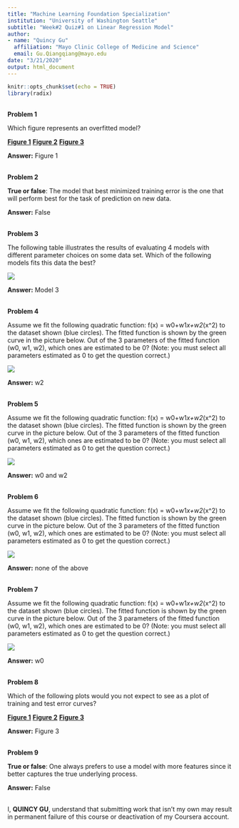 ```yaml
---
title: "Machine Learning Foundation Specialization"
institution: "University of Washington Seattle"
subtitle: "Week#2 Quiz#1 on Linear Regression Model"
author: 
- name: "Quincy Gu"
  affiliation: "Mayo Clinic College of Medicine and Science"
  email: Gu.Qiangqiang@mayo.edu
date: "3/21/2020"
output: html_document
---
```


```r
knitr::opts_chunk$set(echo = TRUE)
library(radix)
```

<br/>
**Problem 1**

Which figure represents an overfitted model?

[**Figure 1**](Insert_Images/1A.png)  [**Figure 2**](Insert_Images/1B.png)  [**Figure 3**](Insert_Images/1C.png)

**Answer:** Figure 1

<br/>
**Problem 2**

**True or false**: The model that best minimized training error is the one that will perform best for the task of prediction on new data.

**Answer:** False

<br/>
**Problem 3**

The following table illustrates the results of evaluating 4 models with different parameter choices on some data set. Which of the following models fits this data the best?

![](Insert_Images/3.png)

**Answer:** Model 3

<br/>
**Problem 4**

Assume we fit the following quadratic function: f(x) = w0+w1*x+w2*(x^2) to the dataset shown (blue circles). The fitted function is shown by the green curve in the picture below. Out of the 3 parameters of the fitted function (w0, w1, w2), which ones are estimated to be 0? (Note: you must select all parameters estimated as 0 to get the question correct.)

![](Insert_Images/4.png)

**Answer:** w2

<br/>
**Problem 5**

Assume we fit the following quadratic function: f(x) = w0+w1*x+w2*(x^2) to the dataset shown (blue circles). The fitted function is shown by the green curve in the picture below. Out of the 3 parameters of the fitted function (w0, w1, w2), which ones are estimated to be 0? (Note: you must select all parameters estimated as 0 to get the question correct.)

![](Insert_Images/5.png)

**Answer:** w0 and w2

<br/>
**Problem 6**

Assume we fit the following quadratic function: f(x) = w0+w1*x+w2*(x^2) to the dataset shown (blue circles). The fitted function is shown by the green curve in the picture below. Out of the 3 parameters of the fitted function (w0, w1, w2), which ones are estimated to be 0? (Note: you must select all parameters estimated as 0 to get the question correct.)

![](Insert_Images/6.png)

**Answer:** none of the above

<br/>
**Problem 7**

Assume we fit the following quadratic function: f(x) = w0+w1*x+w2*(x^2) to the dataset shown (blue circles). The fitted function is shown by the green curve in the picture below. Out of the 3 parameters of the fitted function (w0, w1, w2), which ones are estimated to be 0? (Note: you must select all parameters estimated as 0 to get the question correct.)

![](Insert_Images/7.png)

**Answer:** w0

<br/>
**Problem 8**

Which of the following plots would you not expect to see as a plot of training and test error curves?

[**Figure 1**](Insert_Images/8A.png)  [**Figure 2**](Insert_Images/8B.png)  [**Figure 3**](Insert_Images/8C.png)

**Answer:** Figure 3

<br/>
**Problem 9**

**True or false**: One always prefers to use a model with more features since it better captures the true underlying process.

**Answer:** False

<br/>
I, **QUINCY GU**, understand that submitting work that isn’t my own may result in permanent failure of this course or deactivation of my Coursera account.